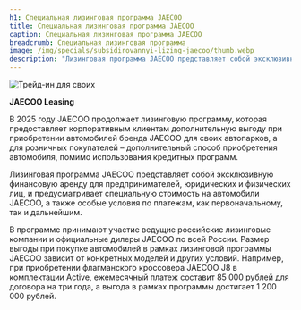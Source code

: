 ```yaml
---
h1: Специальная лизинговая программа JAECOO
title: Специальная лизинговая программа JAECOO
caption: Специальная лизинговая программа JAECOO
breadcrumb: Специальная лизинговая программа
image: /img/specials/subsidirovannyi-lizing-jaecoo/thumb.webp
description: "Лизинговая программа JAECOO представляет собой эксклюзивную финансовую аренду для предпринимателей, юридических и физических лиц, и предусматривает специальную стоимость на автомобили JAECOO, а также особые условия по платежам, как первоначальному, так и дальнейшим."
---
```



<picture>
	<source media="(min-width: 640px)" srcset="/img/specials/subsidirovannyi-lizing-jaecoo/banner.webp" />
	<source media="(min-width: 320px)" srcset="/img/specials/subsidirovannyi-lizing-jaecoo/thumb.webp" />
	<img src="/img/specials/subsidirovannyi-lizing-jaecoo/banner.webp" class="w-full mb-10" alt="Трейд-ин для своих" />
</picture>

**JAECOO Leasing**

В 2025 году JAECOO продолжает лизинговую программу, которая предоставляет корпоративным клиентам дополнительную выгоду при приобретении автомобилей бренда JAECOO для своих автопарков, а для розничных покупателей – дополнительный способ приобретения автомобиля, помимо использования кредитных программ.

Лизинговая программа JAECOO представляет собой эксклюзивную финансовую аренду для предпринимателей, юридических и физических лиц, и предусматривает специальную стоимость на автомобили JAECOO, а также особые условия по платежам, как первоначальному, так и дальнейшим.

В программе принимают участие ведущие российские лизинговые компании и официальные дилеры JAECOO по всей России. Размер выгоды при покупке автомобилей в рамках лизинговой программы JAECOO зависит от конкретных моделей и других условий. Например, при приобретении флагманского кроссовера JAECOO J8 в комплектации Active, ежемесячный платеж составит 85 000 рублей для договора на три года, а выгода в рамках программы достигает 1 200 000 рублей.

<SpecialSalonsInfo title='Оставить заявку на консультацию' dataTitle='Заявка на консультацию. JAECOO Leasing' dataFormName="Заявка на консультацию. JAECOO Leasing" />